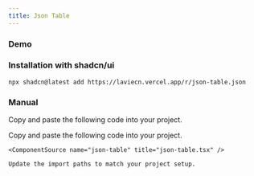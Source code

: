 ```yaml
---
title: Json Table
---
```


### Demo

<ComponentTabs name="json-table-demo" />

### Installation with shadcn/ui

```package-install
npx shadcn@latest add https://laviecn.vercel.app/r/json-table.json
```

### Manual

Copy and paste the following code into your project.

<Steps>
  <Step>
    Copy and paste the following code into your project.

    <ComponentSource name="json-table" title="json-table.tsx" />

  </Step>
  <Step>

    Update the import paths to match your project setup.

  </Step>
</Steps>

